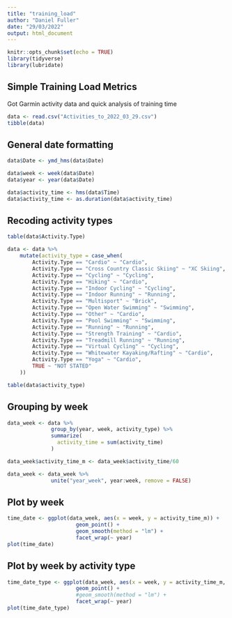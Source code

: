 ```yaml
---
title: "training_load"
author: "Daniel Fuller"
date: "29/03/2022"
output: html_document
---
```


```r
knitr::opts_chunk$set(echo = TRUE)
library(tidyverse)
library(lubridate)
```

## Simple Training Load Metrics 

Got Garmin activity data and quick analysis of training time 

```r
data <- read.csv("Activities_to_2022_03_29.csv")
tibble(data)
```

## General date formatting

```r
data$Date <- ymd_hms(data$Date)

data$week <- week(data$Date)
data$year <- year(data$Date)

data$activity_time <- hms(data$Time)
data$activity_time <- as.duration(data$activity_time)
```

## Recoding activity types

```r
table(data$Activity.Type)

data <- data %>%
	mutate(activity_type = case_when(
		Activity.Type == "Cardio" ~ "Cardio",
		Activity.Type == "Cross Country Classic Skiing" ~ "XC Skiing",
		Activity.Type == "Cycling" ~ "Cycling",
		Activity.Type == "Hiking" ~ "Cardio",
		Activity.Type == "Indoor Cycling" ~ "Cycling",
		Activity.Type == "Indoor Running" ~ "Running",
		Activity.Type == "Multisport" ~ "Brick",
		Activity.Type == "Open Water Swimming" ~ "Swimming",
		Activity.Type == "Other" ~ "Cardio",
		Activity.Type == "Pool Swimming" ~ "Swimming",
		Activity.Type == "Running" ~ "Running",
		Activity.Type == "Strength Training" ~ "Cardio",
		Activity.Type == "Treadmill Running" ~ "Running",
		Activity.Type == "Virtual Cycling" ~ "Cycling",
		Activity.Type == "Whitewater Kayaking/Rafting" ~ "Cardio",
		Activity.Type == "Yoga" ~ "Cardio",
		TRUE ~ "NOT STATED"
	))

table(data$activity_type)
```

## Grouping by week

```r
data_week <- data %>%
              group_by(year, week, activity_type) %>%
              summarize(
                activity_time = sum(activity_time)
              )

data_week$activity_time_m <- data_week$activity_time/60

data_week <- data_week %>% 
              unite("year_week", year:week, remove = FALSE)
```

## Plot by week

```r
time_date <- ggplot(data_week, aes(x = week, y = activity_time_m)) + 
                      geom_point() + 
                      geom_smooth(method = "lm") +
                      facet_wrap(~ year)
plot(time_date)
```

## Plot by week by activity type

```r
time_date_type <- ggplot(data_week, aes(x = week, y = activity_time_m, colour = activity_type)) + 
                      geom_point() + 
                      #geom_smooth(method = "lm") +
                      facet_wrap(~ year)
plot(time_date_type)
```




